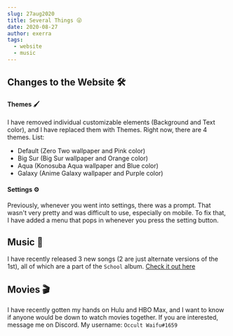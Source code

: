 ---
slug: 27aug2020
title: Several Things 😜
date: 2020-08-27
author: exerra
tags:
  - website
  - music
---

## Changes to the Website 🛠

#### Themes 🖌

I have removed individual customizable elements (Background and Text color), and I have replaced them with Themes. Right now, there are 4 themes.
List:

* Default (Zero Two wallpaper and Pink color)
* Big Sur (Big Sur wallpaper and Orange color)
* Aqua (Konosuba Aqua wallpaper and Blue color)
* Galaxy (Anime Galaxy wallpaper and Purple color)

#### Settings ⚙

Previously, whenever you went into settings, there was a prompt. That wasn't very pretty and was difficult to use, especially on mobile. To fix that, I have added a menu that pops in whenever you press the setting button.

## Music 🎵

I have recently released 3 new songs (2 are just alternate versions of the 1st), all of which are a part of the `School` album. [Check it out here](https://soundcloud.com/exerraa)

## Movies 🎬

I have recently gotten my hands on Hulu and HBO Max, and I want to know if anyone would be down to watch movies together. If you are interested, message me on Discord. My username: `Occult Waifu#1659`
 
